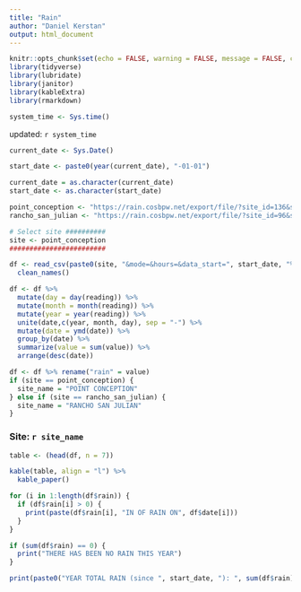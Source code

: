 ```yaml
---
title: "Rain"
author: "Daniel Kerstan"
output: html_document
---
```


```r
knitr::opts_chunk$set(echo = FALSE, warning = FALSE, message = FALSE, comment = NA)
library(tidyverse)
library(lubridate)
library(janitor)
library(kableExtra)
library(rmarkdown)

```

```r
system_time <- Sys.time()
```
updated: `r system_time`

```r
current_date <- Sys.Date()

start_date <- paste0(year(current_date), "-01-01")

current_date = as.character(current_date)
start_date <- as.character(start_date)

point_conception <- "https://rain.cosbpw.net/export/file/?site_id=136&site=4a4c17d2-ea36-46d0-8f13-04c7acbb60fa&device_id=3&device=ec7f5cf9-c831-4a63-8255-40a94b6f90af"
rancho_san_julian <- "https://rain.cosbpw.net/export/file/?site_id=96&site=18fb28b2-835d-486d-8fe6-78d4e0371665&device_id=2&device=567e110f-a09e-4ed3-9738-b46bfadef577"

# Select site ##########
site <- point_conception
########################

df <- read_csv(paste0(site, "&mode=&hours=&data_start=", start_date, "%2020:49:03&data_end=", current_date, "%2020:49:03&tz=US%2FPacific&format_datetime=%25Y-%25m-%25d+%25H%3A%25i%3A%25S&mime=txt&delimiter=comma")) %>% 
  clean_names()

df <- df %>%
  mutate(day = day(reading)) %>% 
  mutate(month = month(reading)) %>% 
  mutate(year = year(reading)) %>% 
  unite(date,c(year, month, day), sep = "-") %>% 
  mutate(date = ymd(date)) %>% 
  group_by(date) %>% 
  summarize(value = sum(value)) %>% 
  arrange(desc(date))

df <- df %>% rename("rain" = value)
if (site == point_conception) {
  site_name = "POINT CONCEPTION"
} else if (site == rancho_san_julian) {
  site_name = "RANCHO SAN JULIAN"
}
```

### Site: `r site_name`

```r
table <- (head(df, n = 7))

kable(table, align = "l") %>% 
  kable_paper()
```


```r
for (i in 1:length(df$rain)) {
  if (df$rain[i] > 0) {
    print(paste(df$rain[i], "IN OF RAIN ON", df$date[i]))
  }
}

if (sum(df$rain) == 0) {
  print("THERE HAS BEEN NO RAIN THIS YEAR")
}

print(paste0("YEAR TOTAL RAIN (since ", start_date, "): ", sum(df$rain), " in"))
```


